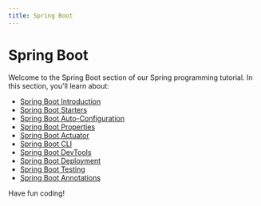 ```yaml
---
title: Spring Boot
---
```


# Spring Boot

Welcome to the Spring Boot section of our Spring programming tutorial. In this section, you'll learn about:

- [Spring Boot Introduction](./0-spring-boot-introduction.mdx)
- [Spring Boot Starters](./1-spring-boot-starters.mdx)
- [Spring Boot Auto-Configuration](./2-spring-boot-auto-configuration.mdx)
- [Spring Boot Properties](./3-spring-boot-properties.mdx)
- [Spring Boot Actuator](./4-spring-boot-actuator.mdx)
- [Spring Boot CLI](./5-spring-boot-cli.mdx)
- [Spring Boot DevTools](./6-spring-boot-devtools.mdx)
- [Spring Boot Deployment](./7-spring-boot-deployment.mdx)
- [Spring Boot Testing](./8-spring-boot-testing.mdx)
- [Spring Boot Annotations](./9-spring-boot-annotations.mdx)

Have fun coding!